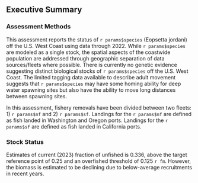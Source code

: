 ## Executive Summary

<!---
Table of updates among the current stock assessment report
--->

### Assessment Methods

<!---
- Current Assessment
- Additional data updates
- Major changes
--->

This assessment reports the status of `r params$species` (Eopsetta jordani) off the U.S. West Coast using data through 2022. While `r params$species` are modeled as a single stock, the spatial aspects of the coastwide population are addressed through geographic separation of data sources/fleets where possible. There is currently no genetic evidence suggesting distinct biological stocks of `r params$species` off the U.S. West Coast. The limited tagging data available to describe adult movement suggests that `r params$species` may have some homing ability for deep water spawning sites but also have the ability to move long distances between spawning sites.

In this assessment, fishery removals have been divided between two fleets: 1) `r params$nf` and 2) `r params$sf`. Landings for the `r params$nf` are defined as fish landed in Washington and Oregon ports. Landings for the `r params$sf` are defined as fish landed in California ports.

### Stock Status

<!---
Short description followed by a tables with reference points, stock status, and projections

If applicable, please add the stock TOR and responses here.
--->

Estimates of current (2023) fraction of unfished is 0.336, above the target reference point of 0.25 and an overfished threshold of 0.125 `r fm`. However, the biomass is estimated to be declining due to below-average recruitments in recent years.



